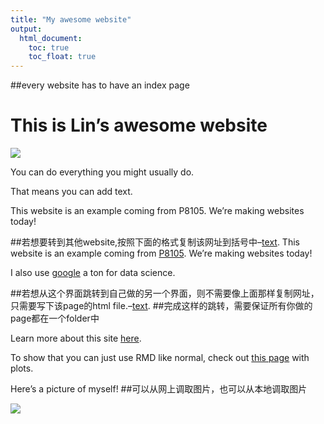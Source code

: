 ```yaml
---
title: "My awesome website"
output: 
  html_document:
    toc: true
    toc_float: true
---
```

##every website has to have an index page

# This is Lin's awesome website

![](https://media.giphy.com/media/drXGoW1iudhKw/giphy.gif)

You can do everything you might usually do.

That means you can add text.

This website is an example coming from P8105. We're making websites today!

##若想要转到其他website,按照下面的格式复制该网址到括号中--[text](网址).
This website is an example coming from [P8105](https://p8105.com/making_websites.html). We're making websites today!

I also use [google](http://www.google.com/) a ton for data science.

##若想从这个界面跳转到自己做的另一个界面，则不需要像上面那样复制网址，只需要写下该page的html file.--[text](html file).
##完成这样的跳转，需要保证所有你做的page都在一个folder中

Learn more about this site [here](about.html).

To show that you can just use RMD like normal, check out [this page](plots.html) with plots.


Here's a picture of myself!
##可以从网上调取图片，也可以从本地调取图片

![](images/glass_beauty.jpg)

